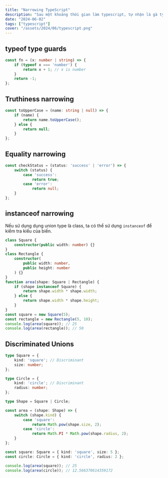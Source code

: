 ```yaml
---
title: "Narrowing TypeScript"
description: "Sau một khoảng thời gian làm typescript, tự nhận là gà typescript thì mình khá ít dùng type unions. Hôm nay tranh thủ ngồi đọc các cách để narrowing type trong typescript."
date: "2024-06-02"
tags: ["typescript"]
cover: "/assets/2024/06/typescript.png"
---
```




## typeof type guards

```typescript
const fn = (x: number | string) => {
    if (typeof x === 'number') {
        return x + 1; // x is number
    }
    return -1;
};
```

## Truthiness narrowing


```typescript
const toUpperCase = (name: string | null) => {
    if (name) {
        return name.toUpperCase();
    } else {
        return null;
    }
};
```

## Equality narrowing

```typescript
const checkStatus = (status: 'success' | 'error') => {
    switch (status) {
        case 'success':
            return true;
        case 'error':
            return null;
    }
};
```

## instanceof narrowing

Nếu sử dụng dụng union type là class, ta có thể sử dụng  <Notation type="underline" color="red"> `instanceof` </Notation> để kiểm tra kiểu của biến.

```typescript
class Square {
    constructor(public width: number) {}
}
class Rectangle {
    constructor(
        public width: number,
        public height: number
    ) {}
}
function area(shape: Square | Rectangle) {
    if (shape instanceof Square) {
        return shape.width * shape.width;
    } else {
        return shape.width * shape.height;
    }
}
const square = new Square(5);
const rectangle = new Rectangle(5, 10);
console.log(area(square)); // 25
console.log(area(rectangle)); // 50
```


## Discriminated Unions

```typescript
type Square = {
    kind: 'square'; // Discriminant
    size: number;
};

type Circle = {
    kind: 'circle'; // Discriminant
    radius: number;
};

type Shape = Square | Circle;

const area = (shape: Shape) => {
    switch (shape.kind) {
        case 'square':
            return Math.pow(shape.size, 2);
        case 'circle':
            return Math.PI * Math.pow(shape.radius, 2);
    }
};

const square: Square = { kind: 'square', size: 5 };
const circle: Circle = { kind: 'circle', radius: 2 };

console.log(area(square)); // 25
console.log(area(circle)); // 12.566370614359172
```